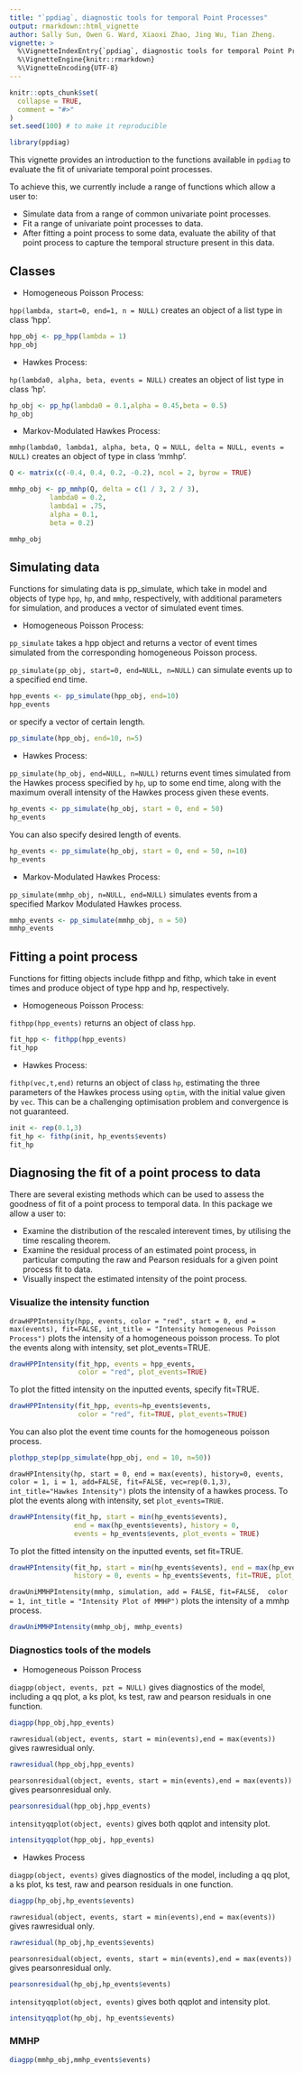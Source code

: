 ```yaml
---
title: "`ppdiag`, diagnostic tools for temporal Point Processes"
output: rmarkdown::html_vignette
author: Sally Sun, Owen G. Ward, Xiaoxi Zhao, Jing Wu, Tian Zheng.
vignette: >
  %\VignetteIndexEntry{`ppdiag`, diagnostic tools for temporal Point Processes}
  %\VignetteEngine{knitr::rmarkdown}
  %\VignetteEncoding{UTF-8}
---
```


```r
knitr::opts_chunk$set(
  collapse = TRUE,
  comment = "#>"
)
set.seed(100) # to make it reproducible
```

```r
library(ppdiag)
```

This vignette provides an introduction to the functions 
available in `ppdiag` to evaluate the fit of univariate temporal 
point processes.

To achieve this, we currently include a range of functions which allow
a user to:

- Simulate data from a range of common univariate point processes.
- Fit a range of univariate point processes to data.
- After fitting a point process to some data, evaluate the ability of that 
point process to capture the temporal structure present in this data.

## Classes
- Homogeneous Poisson Process: 

`hpp(lambda, start=0, end=1, n = NULL)` creates an object of
a list type in class 'hpp'. 
```r
hpp_obj <- pp_hpp(lambda = 1)
hpp_obj
```

- Hawkes Process: 

`hp(lambda0, alpha, beta, events = NULL)` creates an object of list 
type in class 'hp'.
```r
hp_obj <- pp_hp(lambda0 = 0.1,alpha = 0.45,beta = 0.5)
hp_obj
```

- Markov-Modulated Hawkes Process: 

`mmhp(lambda0, lambda1, alpha, beta, Q = NULL, delta = NULL, events = NULL)` 
creates an object of type in class 'mmhp'. 
```r
Q <- matrix(c(-0.4, 0.4, 0.2, -0.2), ncol = 2, byrow = TRUE)

mmhp_obj <- pp_mmhp(Q, delta = c(1 / 3, 2 / 3), 
          lambda0 = 0.2,
          lambda1 = .75,
          alpha = 0.1,
          beta = 0.2)

mmhp_obj

```

## Simulating data
Functions for simulating data is pp_simulate, which take in model and objects of type `hpp`, `hp`, and `mmhp`,
respectively, with additional parameters for simulation, and produces a vector
of simulated event times. 

- Homogeneous Poisson Process: 

`pp_simulate` takes a hpp object and returns a vector of event times
simulated from the corresponding homogeneous Poisson process.
<!-- In the hpp object, one can either specify n, 
which is expected number of  -->
<!-- events, or end, which is the expected end time of event times. If both 
are  -->
<!-- provided, then the function will automatically simulate n events 
regardless of -->
<!-- the end time specified.  -->

`pp_simulate(pp_obj, start=0, end=NULL, n=NULL)` can simulate events up to a specified end time.
```r
hpp_events <- pp_simulate(hpp_obj, end=10)
hpp_events
```

or specify a vector of certain length.
```r
pp_simulate(hpp_obj, end=10, n=5)
```

- Hawkes Process: 

`pp_simulate(hp_obj, end=NULL, n=NULL)` returns event times
simulated from the Hawkes process specified by `hp`, up to some end
time, along with the maximum overall intensity of the Hawkes process
given these events.
```r
hp_events <- pp_simulate(hp_obj, start = 0, end = 50)
hp_events
```

You can also specify desired length of events. 
```r
hp_events <- pp_simulate(hp_obj, start = 0, end = 50, n=10)
hp_events
```

- Markov-Modulated Hawkes Process: 

`pp_simulate(mmhp_obj, n=NULL, end=NULL)` 
simulates events from a specified Markov Modulated Hawkes process. 
```r
mmhp_events <- pp_simulate(mmhp_obj, n = 50)
mmhp_events
```



## Fitting a point process
Functions for fitting objects include fithpp and fithp, which take in event times and produce object of type hpp and hp, respectively. 

- Homogeneous Poisson Process: 

`fithpp(hpp_events)` returns an object of class `hpp`.

```r
fit_hpp <- fithpp(hpp_events)
fit_hpp
```

- Hawkes Process: 

`fithp(vec,t,end)` returns an object of class `hp`, estimating the
three parameters of the Hawkes process using `optim`, with the initial
value given by `vec`. This can be a challenging optimisation problem
and convergence is not guaranteed.
```r
init <- rep(0.1,3)
fit_hp <- fithp(init, hp_events$events)
fit_hp
```

## Diagnosing the fit of a point process to data

There are several existing methods which can be used to assess the goodness of fit of a point process to temporal data. In this package we allow a user to:

- Examine the distribution of the rescaled interevent times, by utilising the
time rescaling theorem.
- Examine the residual process of an estimated point process, 
in particular computing the raw and Pearson residuals for a given point 
process fit to data.
- Visually inspect the estimated intensity of the point process.

<!-- `drawHPPIntensity(hpp, events = NULL, color = "red",  -->
<!-- plot_events = FALSE, -->
<!-- fit = FALSE, int_title = "Intensity homogeneous Poisson Process")` -->
<!-- plots the intensity of a homogeneous poisson process.  -->

<!-- To plot the simulated events with the intensity, specify plot_events=FALSE.  -->
<!-- ```{r} -->
<!-- drawHPPIntensity(fit_hpp, events = hpp_events, color = "red", -->
<!--                  plot_events = FALSE) -->
<!-- ``` -->


### Visualize the intensity function

`drawHPPIntensity(hpp, events, color = "red", start = 0, end = max(events), fit=FALSE, int_title = "Intensity homogeneous Poisson Process")` plots the intensity of a homogeneous poisson process. To plot the events along with intensity, set plot_events=TRUE. 
```r
drawHPPIntensity(fit_hpp, events = hpp_events,
                 color = "red", plot_events=TRUE)
```

To plot the fitted intensity on the inputted events, specify fit=TRUE.
```r
drawHPPIntensity(fit_hpp, events=hp_events$events,
                 color = "red", fit=TRUE, plot_events=TRUE)
```

You can also plot the event time counts for the homogeneous poisson process. 
```r
plothpp_step(pp_simulate(hpp_obj, end = 10, n=50))
```

`drawHPIntensity(hp, start = 0, end = max(events), history=0, events, color = 1, i = 1, add=FALSE, fit=FALSE, vec=rep(0.1,3), int_title="Hawkes Intensity")` plots the intensity of a hawkes process. To plot the events along with intensity, set `plot_events=TRUE`. 
```r
drawHPIntensity(fit_hp, start = min(hp_events$events), 
                end = max(hp_events$events), history = 0,
                events = hp_events$events, plot_events = TRUE)
```

To plot the fitted intensity on the inputted events, set fit=TRUE.
```r
drawHPIntensity(fit_hp, start = min(hp_events$events), end = max(hp_events$events),
                history = 0, events = hp_events$events, fit=TRUE, plot_events=TRUE)
```

`drawUniMMHPIntensity(mmhp, simulation, add = FALSE, fit=FALSE, 
color = 1, int_title = "Intensity Plot of MMHP")` plots the intensity of a 
mmhp process. 
```r
drawUniMMHPIntensity(mmhp_obj, mmhp_events)
```



### Diagnostics tools of the models

- Homogeneous Poisson Process

`diagpp(object, events, pzt = NULL)` gives diagnostics of the model,
including a qq plot, a ks plot, ks test, raw
and pearson residuals in one function.

```r
diagpp(hpp_obj,hpp_events)
```

`rawresidual(object, events, start = min(events),end = max(events))` gives rawresidual only. 

```r
rawresidual(hpp_obj,hpp_events)
```

`pearsonresidual(object, events, start = min(events),end = max(events))` gives pearsonresidual only. 

```r
pearsonresidual(hpp_obj,hpp_events)
```

`intensityqqplot(object, events)` gives both qqplot and intensity plot. 

```r
intensityqqplot(hpp_obj, hpp_events)
```

- Hawkes Process

`diagpp(object, events)` gives diagnostics of the model,
including a qq plot, a ks plot, ks test, raw
and pearson residuals in one function.

```r
diagpp(hp_obj,hp_events$events)
```

`rawresidual(object, events, start = min(events),end = max(events))` gives rawresidual only. 

```r
rawresidual(hp_obj,hp_events$events)
```

`pearsonresidual(object, events, start = min(events),end = max(events))` gives pearsonresidual only. 

```r
pearsonresidual(hp_obj,hp_events$events)
```

`intensityqqplot(object, events)` gives both qqplot and intensity plot. 

```r
intensityqqplot(hp_obj, hp_events$events)
```


### MMHP


```r
diagpp(mmhp_obj,mmhp_events$events)
```

